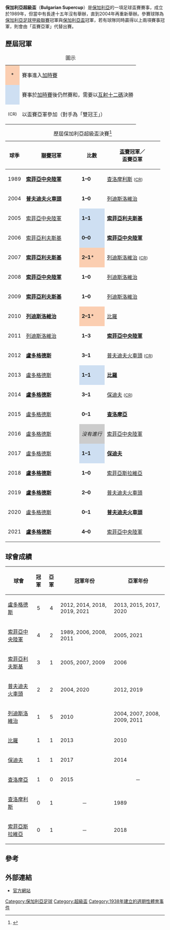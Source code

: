 {{Infobox football tournament
| name                 = 保加利亞超級盃
| logo                 = 
| founded              = {{Start date and age|df=yes|1938}}
| organiser            = [[保加利亞足球聯會|保加利亞足球聯會]]
| region               = 保加利亞
| number of teams      = 2 隊
| current champion     = [[拉茲格勒盧多戈雷茨足球俱樂部|盧多格德斯]]（第 5 次）
| most successful team = [[拉茲格勒盧多戈雷茨足球俱樂部|盧多格德斯]]（5 次）
| website              = 
}}

'''保加利亞超級盃'''（'''Bulgarian Supercup'''）是[[保加利亞|保加利亞]]的一項足球盃賽賽事，成立於1989年，但當中有長達十五年沒有舉辦，直到2004年再重新舉辦。參賽球隊為[[保加利亞足球甲級聯賽|保加利亞足球甲級聯賽]]冠軍與[[保加利亞盃|保加利亞盃]]冠軍，若有球隊同時贏得以上兩項賽事冠軍，則會由「盃賽亞軍」代替出賽。

== 歷屆冠軍 ==
{| class="wikitable"
|+圖示
|-
|align=center style="background-color:#FBCEB1"|*
|賽事進入[[加時賽|加時賽]]
|-
|align=center style="background-color:#cedff2"|{{dagger}}
|賽事於[[加時賽|加時賽]]後仍然賽和，需要以[[互射十二碼|互射十二碼]]決勝
|-
|align=center|<div id="CR"></div> <small>(CR)</small>
|以盃賽亞軍參加（對手為「雙冠王」）
|}

{| class="sortable wikitable" style="text-align: center"
|+ 歷屆保加利亞超級盃決賽<ref>{{cite web |url=http://rsssf.com/tablesb/bulgcuphist.html#bsmall |title=Bulgaria Cups Overview - Super Cup |work=RSSSF |accessdate=2015年6月30日 |archive-date=2013年11月10日 |archive-url=https://web.archive.org/web/20131110072818/http://rsssf.com/tablesb/bulgcuphist.html#bsmall |dead-url=no }}</ref>
! 球季
!width=160px| [[保加利亞足球甲級聯賽|聯賽]]冠軍
! 比數
!width=160px| [[保加利亞盃|盃賽]]冠軍／<br> 盃賽亞軍
|-
|1989
|bgcolor=#CCF9CC|'''[[索菲亞中央陸軍足球俱樂部|索菲亞中央陸軍]]'''
|'''1–0'''
|[[查洛摩利斯足球會_(1919年)|查洛摩利斯]] <small>([[#CR|CR]])</small>
|-
|2004
|bgcolor=#CCF9CC|'''[[普羅夫迪夫火車頭足球俱樂部|普夫迪夫火車頭]]'''
|'''1–0'''
|[[利特克斯足球俱樂部|列迪斯洛維治]]
|-
|2005
|[[索菲亞中央陸軍足球俱樂部|索菲亞中央陸軍]]
|style="background-color:#cedff2"|'''1–1'''{{pso|pso=p|'''1–3'''}}
|bgcolor=#CCF9CC|'''[[索菲亞列夫斯基足球俱樂部|索菲亞利夫斯基]]'''
|-
|2006
|[[索菲亞列夫斯基足球俱樂部|索菲亞利夫斯基]]
|style="background-color:#cedff2"|'''0–0'''{{pso|pso=p|'''0–3'''}}
|bgcolor=#CCF9CC|'''[[索菲亞中央陸軍足球俱樂部|索菲亞中央陸軍]]'''
|-
|2007
|bgcolor=#CCF9CC|'''[[索菲亞列夫斯基足球俱樂部|索菲亞利夫斯基]]'''
|style="background-color:#FBCEB1"|'''2–1'''*
|[[利特克斯足球俱樂部|列迪斯洛維治]] <small>([[#CR|CR]])</small>
|-
|2008
|bgcolor=#CCF9CC|'''[[索菲亞中央陸軍足球俱樂部|索菲亞中央陸軍]]'''
|'''1–0'''
|[[利特克斯足球俱樂部|列迪斯洛維治]]
|-
|2009
|bgcolor=#CCF9CC|'''[[索菲亞列夫斯基足球俱樂部|索菲亞利夫斯基]]'''
|'''1–0'''
|[[利特克斯足球俱樂部|列迪斯洛維治]]
|-
|2010
|bgcolor=#CCF9CC|'''[[利特克斯足球俱樂部|列迪斯洛維治]]'''
|style="background-color:#FBCEB1"|'''2–1'''*
|[[舊扎戈拉貝羅足球俱樂部|比羅]]
|-
|2011
|[[利特克斯足球俱樂部|列迪斯洛維治]]
|'''1–3'''
|bgcolor=#CCF9CC|'''[[索菲亞中央陸軍足球俱樂部|索菲亞中央陸軍]]'''
|-
|2012
|bgcolor=#CCF9CC|'''[[拉茲格勒盧多戈雷茨足球俱樂部|盧多格德斯]]'''
|'''3–1'''
|[[普羅夫迪夫火車頭足球俱樂部|普夫迪夫火車頭]] <small>([[#CR|CR]])</small>
|-
|2013
|[[拉茲格勒盧多戈雷茨足球俱樂部|盧多格德斯]]
|style="background-color:#cedff2"|'''1–1'''{{pso|pso=p|'''3–5'''}}
|bgcolor=#CCF9CC|'''[[舊扎戈拉貝羅足球俱樂部|比羅]]'''
|-
|2014
|bgcolor=#CCF9CC|'''[[拉茲格勒盧多戈雷茨足球俱樂部|盧多格德斯]]'''
|'''3–1'''
|[[博特夫足球俱樂部|保迪夫]] <small>([[#CR|CR]])</small>
|-
|2015
|[[拉茲格勒盧多戈雷茨足球俱樂部|盧多格德斯]]
|'''0–1'''
|bgcolor=#CCF9CC|'''[[切爾諾莫雷足球俱樂部|查洛摩亞]]'''
|-
|2016
|[[拉茲格勒盧多戈雷茨足球俱樂部|盧多格德斯]]
|style="background-color:#cccccc"|''沒有進行''
|[[索菲亞中央陸軍足球俱樂部|索菲亞中央陸軍]]
|-
|2017
|[[拉茲格勒盧多戈雷茨足球俱樂部|盧多格德斯]]
|style="background-color:#cedff2"|'''1–1'''{{pso|pso=p|'''4–5'''}}
|bgcolor=#CCF9CC|'''[[博特夫足球俱樂部|保迪夫]]'''
|-
|2018
|bgcolor=#CCF9CC|'''[[拉茲格勒盧多戈雷茨足球俱樂部|盧多格德斯]]'''
|'''1–0'''
|[[索菲亞斯拉維亞足球俱樂部|索菲亞斯拉維亞]]
|-
|2019
|bgcolor=#CCF9CC|'''[[拉茲格勒盧多戈雷茨足球俱樂部|盧多格德斯]]'''
|'''2–0'''
|[[普羅夫迪夫火車頭足球俱樂部|普夫迪夫火車頭]]
|-
|2020
|[[拉茲格勒盧多戈雷茨足球俱樂部|盧多格德斯]]
|'''0–1'''
|bgcolor=#CCF9CC|'''[[普羅夫迪夫火車頭足球俱樂部|普夫迪夫火車頭]]'''
|-
|2021
|bgcolor=#CCF9CC|'''[[拉茲格勒盧多戈雷茨足球俱樂部|盧多格德斯]]'''
|'''4–0'''
|[[索菲亞中央陸軍足球俱樂部|索菲亞中央陸軍]]
|}

== 球會成績 ==
{| class="wikitable sortable" border="1"
|-
!球會
!冠軍
!亞軍
! class="unsortable"|冠軍年份
! class="unsortable"|亞軍年份
|-
| [[拉茲格勒盧多戈雷茨足球俱樂部|盧多格德斯]]
|align=center|5
|align=center|4
| 2012, 2014, 2018, 2019, 2021
| 2013, 2015, 2017, 2020
|-
| [[索菲亞中央陸軍足球俱樂部|索菲亞中央陸軍]]
|align=center|4
|align=center|2
| 1989, 2006, 2008, 2011
| 2005, 2021
|-
| [[索菲亞列夫斯基足球俱樂部|索菲亞利夫斯基]]
|align=center|3
|align=center|1
| 2005, 2007, 2009
| 2006
|-
| [[普羅夫迪夫火車頭足球俱樂部|普夫迪夫火車頭]]
|align=center|2
|align=center|2
| 2004, 2020
| 2012, 2019

|-
| [[利特克斯足球俱樂部|列迪斯洛維治]]
|align=center|1
|align=center|5
| 2010
| 2004, 2007, 2008, 2009, 2011

|-
| [[舊扎戈拉貝羅足球俱樂部|比羅]]
|align=center|1
|align=center|1
| 2013
| 2010
|-
| [[博特夫足球俱樂部|保迪夫]]
|align=center|1
|align=center|1
| 2017
| 2014
|-
| [[切爾諾莫雷足球俱樂部|查洛摩亞]]
|align=center|1
|align=center|0
| 2015
|align=center|－
|-
| [[查洛摩利斯足球會_(1919年)|查洛摩利斯]]
|align=center|0
|align=center|1
|align=center|－
| 1989
|-
| [[索菲亞斯拉維亞足球俱樂部|索菲亞斯拉維亞]]
|align=center|0
|align=center|1
|align=center|－
| 2018
|}

== 參考 ==
{{reflist}}

== 外部連結 ==
*[http://www.pfl.bg/pfl/opencms/menu/en/super_cup/ 官方網站]{{Wayback|url=http://www.pfl.bg/pfl/opencms/menu/en/super_cup/ |date=20090814182749 }}

{{歐洲足球超級盃}}

[[Category:保加利亞足球|Category:保加利亞足球]]
[[Category:超級盃|Category:超級盃]]
[[Category:1938年建立的週期性體育事件|Category:1938年建立的週期性體育事件]]